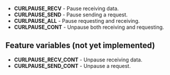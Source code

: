 * '''CURLPAUSE_RECV''' - Pause receiving data.
* '''CURLPAUSE_SEND''' - Pause sending a request.
* '''CURLPAUSE_ALL''' - Pause requesting and receiving.
* '''CURLPAUSE_CONT''' - Unpause both receiving and requesting.


== Feature variables (not yet implemented) ==
* '''CURLPAUSE_RECV_CONT''' - Unpause receiving data.
* '''CURLPAUSE_SEND_CONT''' - Unpause a request.